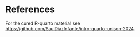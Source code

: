 # References {.unnumbered}

For the cured R-quarto material see
<https://github.com/SaulDiazInfante/intro-quarto-unison-2024>.

::: {#refs}
:::
